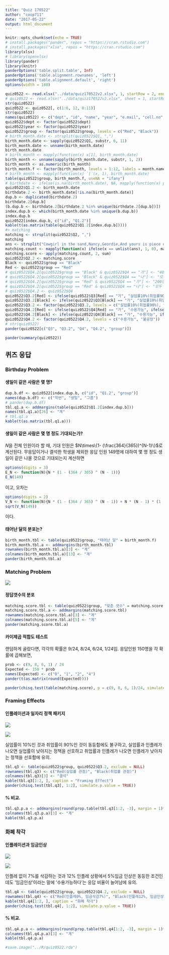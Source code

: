 ```yaml
---
title: "Quiz 170522"
author: "coop711"
date: "2017-05-22"
output: html_document
---
```


```r
knitr::opts_chunk$set(echo = TRUE)
# install.packages("pander", repos = "https://cran.rstudio.com")
# install.packages("xlsx", repos = "https://cran.rstudio.com")
library(xlsx)
# library(openxlsx)
library(pander)
library(knitr)
panderOptions('table.split.table', Inf)
panderOptions('table.alignment.rownames', 'left')
panderOptions('table.alignment.default', 'right')
options(width = 180)
```

```r
quiz0522 <- read.xlsx("../data/quiz170522v2.xlsx", 1, startRow = 2, endRow = 161, colIndex = c(3:7, 9:15), colClasses = rep("character", 12), stringsAsFactors = FALSE)
# quiz0522 <- read.xlsx("../data/quiz170522v2.xlsx", sheet = 1, startRow = 2, rows = 2:161, cols = c(3:7, 15, 10:14), colNames = FALSE)
str(quiz0522)
quiz0522 <- quiz0522[, c(1:6, 12, 8:11)]
str(quiz0522)
names(quiz0522) <- c("dept", "id", "name", "year", "e.mail", "cell.no", "Q1", "Q2", "Q3", "Q4", "group")
quiz0522$dept <- factor(quiz0522$dept)
quiz0522$year <- factor(quiz0522$year)
quiz0522$group <- factor(quiz0522$group, levels = c("Red", "Black"))
# birth_month.date <- strsplit(quiz0522$Q1, ",")
birth_month.date <- sapply(quiz0522$Q1, substr, 6, 11)
birth_month.date <- unname(birth_month.date)
birth_month.date
# birth_month <- mapply(function(x) x[1], birth_month.date)
birth_month <- unname(sapply(birth_month.date, substr, 1, 2))
birth_month <- as.numeric(birth_month)
birth_month.f <- factor(birth_month, levels = 1:12, labels = month.name)
# birth_month <- mapply(function(x) `[`(x, 1), birth_month.date)
table(quiz0522$group, birth_month.f, useNA = "ifany")
# birthdate <- ifelse(is.na(birth_month.date), NA, mapply(function(x) paste(x[1], "월", x[2], "일", sep = ""), birth_month.date))
quiz0522$Q1.2 <- birth_month.date
birthdate.2 <- birth_month.date[!is.na(birth_month.date)]
dup.b <- duplicated(birthdate.2)
birthdate.2[dup.b]
(b.dup.b <- birthdate.2[birthdate.2 %in% unique(birthdate.2[dup.b])])
index.dup.b <- which(birth_month.date %in% unique(b.dup.b))
index.dup.b
quiz0522[index.dup.b, c("id", "Q1.2")]
kable(t(as.matrix(table(quiz0522$Q1.2[index.dup.b]))))
#> matching
matching <- strsplit(quiz0522$Q2, ",")
matching
ans <- strsplit("Cowgirl in the sand,Nancy,Geordie,And yours is piece of mine", split = ",")
matching.count <- mapply(function(x) ifelse(x == unlist(ans), 1, 0), matching)
matching.score <- apply(matching.count, 2, sum)
quiz0522$Q2.2 <- matching.score
Black <- quiz0522$group == "Black"
Red <- quiz0522$group == "Red"
# quiz0522$Q4.2[quiz0522$group == "Black" & quiz0522$Q4 == "가"] <- "400명은 죽는다"
# quiz0522$Q4.2[quiz0522$group == "Black" & quiz0522$Q4 == "나"] <- "모두 사망 않을 확률 1/3"
# quiz0522$Q4.2[quiz0522$group == "Red" & quiz0522$Q4 == "가"] <- "200명은 살린다"
# quiz0522$Q4.2[quiz0522$group == "Red" & quiz0522$Q4 == "나"] <- "모두 살릴 확률 1/3"
# quiz0522$Q4.2 <- quiz0522$Q4
quiz0522$Q3.2[Red] <- ifelse(quiz0522$Q3[Red] == "가", "실업률10%(취업률90%), 인플레12%", ifelse(quiz0522$Q3[Red] == "나", "실업률5%(취업률95%), 인플레17%", NA))
quiz0522$Q3.2[Black] <- ifelse(quiz0522$Q3[Black] == "가", "실업률10%(취업률90%), 인플레12%", ifelse(quiz0522$Q3[Black] == "나", "실업률5%(취업률95%), 인플레17%", NA))
quiz0522$Q3.2 <- factor(quiz0522$Q3.2, levels = c("실업률10%(취업률90%), 인플레12%", "실업률5%(취업률95%), 인플레17%"))
quiz0522$Q4.2[Red] <- ifelse(quiz0522$Q4[Red] == "가", "수용가능", ifelse(quiz0522$Q4[Red] == "나", "불공정", NA))
quiz0522$Q4.2[Black] <- ifelse(quiz0522$Q4[Black] == "가", "수용가능", ifelse(quiz0522$Q4[Black] == "나", "불공정", NA))
quiz0522$Q4.2 <- factor(quiz0522$Q4.2, levels = c("수용가능", "불공정"))
# str(quiz0522)
pander(quiz0522[c("Q3", "Q3.2", "Q4", "Q4.2", "group")])
```

```r
pander(summary(quiz0522))
```

## 퀴즈 응답

### Birthday Problem

#### 생일이 같은 사람은 몇 명?

```r
dup.b.df <- quiz0522[index.dup.b, c("id", "Q1.2", "group")]
names(dup.b.df) <- c("학번", "생일", "그룹")
# pander(dup.b.df)
tbl.q1.a <- addmargins(table(quiz0522$Q1.2[index.dup.b]))
names(tbl.q1.a)[26] <- "계"
# tbl.q1.a
kable(t(as.matrix(tbl.q1.a)))
```

#### 생일이 같은 사람은 몇 명 정도 기대되는가?

$N$을 전체 인원이라 할 때, 기대 인원은 $N\times\{1- (\frac{364}{365})^{N-1}\}$로 계산된다.
무응답이거나 결석한 학생을 제외한 응답 인원 149명에 대하여 몇 명 정도 생일이 같은 나올 것으로 기대되는지 계산하면

```r
options(digits = 3)
E_N <- function(N){N * (1 - (364 / 365) ^ (N - 1))}
E_N(149)
```

이고, 오차는 

```r
options(digits = 2)
V_N <- function(N){N * (1 - (364 / 365) ^ (N - 1)) + N * (N - 1) * (1 - (363 / 365)) ^ (N - 2)}
sqrt(V_N(149))
```

이다.

#### 태어난 달의 분포는?

```r
birth_month.tbl <- table(quiz0522$group, "태어난 달" = birth_month.f)
birth_month.tbl.a <- addmargins(birth_month.tbl)
rownames(birth_month.tbl.a)[3] <- "계"
colnames(birth_month.tbl.a)[13] <- "계"
pander(birth_month.tbl.a)
```

### Matching Problem

![](../pics/Quiz170522_Q2.png)

#### 정답갯수의 분포

```r
matching.score.tbl <- table(quiz0522$group, "맞춘 갯수" = matching.score)
matching.score.tbl.a <- addmargins(matching.score.tbl)
rownames(matching.score.tbl.a)[3] <- "계"
colnames(matching.score.tbl.a)[5] <- "계"
pander(matching.score.tbl.a)
```

#### 카이제곱 적합도 테스트

랜덤하게 골랐다면, 각각의 확률은 9/24, 8/24, 6/24, 1/24임. 응답인원 150명을 각 확률에 곱해보면,

```r
prob <- c(9, 8, 6, 1) / 24
Expected <- 150 * prob
names(Expected) <- c("0", "1", "2", "4")
pander(t(as.matrix(round(Expected))))
```

```r
pander(chisq.test(table(matching.score), p = c(9, 8, 6, 1)/24, simulate.p.value = TRUE, B = 2000))
```

### Framing Effects

#### 인플레이션과 일자리 정책 패키지

![](../pics/Quiz170522_Q3_Red.png)

![](../pics/Quiz170522_Q3_Black.png)

실업률이 10%인 것과 취업률이 90%인 것이 동등함에도 불구하고, 실업률과 인플레가 나오면 실업률이 낮아지는 정책을 선호하고 취업률과 인플레가 나오면 인플레가 낮아지는 정책을 선호함에 유의.

```r
tbl.q3 <- table(quiz0522$group, quiz0522$Q3.2, exclude = NULL)
rownames(tbl.q3) <- c("Red(실업률 관점)", "Black(취업률 관점)")
colnames(tbl.q3)[3] <- "결석"
kable(tbl.q3[1:2, ], caption = "Framing Effect")
pander(chisq.test(tbl.q3[, 1:2], simulate.p.value = TRUE))
```

#### % 비교.  

```r
tbl.q3.p.a <- addmargins(round(prop.table(tbl.q3[1:2, -3], margin = 1)*100, digits = 1))[1:2, ]
colnames(tbl.q3.p.a)[3] <- "계"
kable(tbl.q3.p.a)
```

### 화폐 착각

#### 인플레이션과 임금인상

![](../pics/Quiz170522_Q4_Red.png)

![](../pics/Quiz170522_Q4_Black.png)

인플레 없이 7%를 삭감하는 것과 12% 인플레 상황에서 5%임금 인상은 동등한 조건인데도 '임금인상'이라는 말에 '수용가능하다'는 응답 비율이 늘어남에 유의.

```r
tbl.q4 <- table(quiz0522$group, quiz0522$Q4.2, exclude = NULL)
rownames(tbl.q4) <- c("Red(인플레0%, 임금삭감7%)", "Black(인플레12%, 임금인상5%)")
kable(tbl.q4[1:2, ], caption = "화폐 착각")
pander(chisq.test(tbl.q4[, 1:2], simulate.p.value = TRUE))
```

#### % 비교.  

```r
tbl.q4.p.a <- addmargins(round(prop.table(tbl.q4[1:2, -3], margin = 1)*100, digits = 1))[1:2, ]
colnames(tbl.q4.p.a)[3] <- "계"
kable(tbl.q4.p.a)
```

```r
#save.image("../R/quiz0522.rda")
```